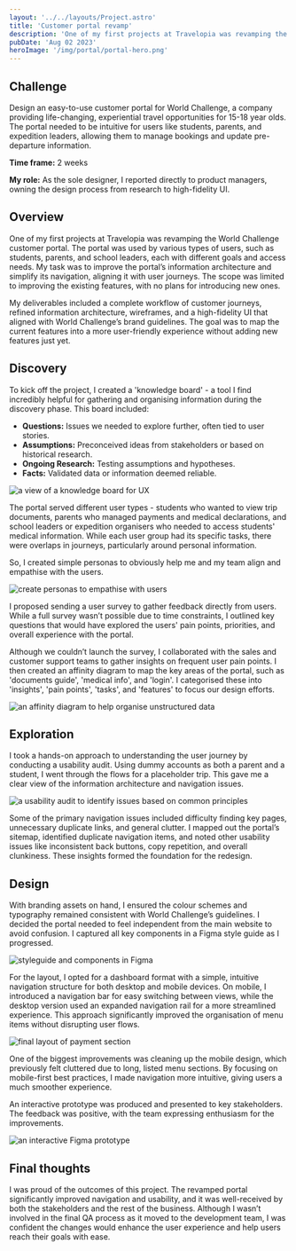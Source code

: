 ```yaml
---
layout: '../../layouts/Project.astro'
title: 'Customer portal revamp'
description: 'One of my first projects at Travelopia was revamping the World Challenge customer portal.'
pubDate: 'Aug 02 2023'
heroImage: '/img/portal/portal-hero.png'
---
```



## Challenge

Design an easy-to-use customer portal for World Challenge, a company providing life-changing, experiential travel opportunities for 15-18 year olds. The portal needed to be intuitive for users like students, parents, and expedition leaders, allowing them to manage bookings and update pre-departure information.

__Time frame:__ 2 weeks

__My role:__ As the sole designer, I reported directly to product managers, owning the design process from research to high-fidelity UI.

## Overview

One of my first projects at Travelopia was revamping the World Challenge customer portal. The portal was used by various types of users, such as students, parents, and school leaders, each with different goals and access needs. My task was to improve the portal’s information architecture and simplify its navigation, aligning it with user journeys. The scope was limited to improving the existing features, with no plans for introducing new ones.

My deliverables included a complete workflow of customer journeys, refined information architecture, wireframes, and a high-fidelity UI that aligned with World Challenge’s brand guidelines. The goal was to map the current features into a more user-friendly experience without adding new features just yet.

## Discovery

To kick off the project, I created a 'knowledge board' - a tool I find incredibly helpful for gathering and organising information during the discovery phase. This board included:

+ __Questions:__ Issues we needed to explore further, often tied to user stories.
+ __Assumptions:__ Preconceived ideas from stakeholders or based on historical research.
+ __Ongoing Research:__ Testing assumptions and hypotheses.
+ __Facts:__ Validated data or information deemed reliable.

<Image src="/img/portal/knowledge.png" alt="a view of a knowledge board for UX" width={920} height={575} />

The portal served different user types - students who wanted to view trip documents, parents who managed payments and medical declarations, and school leaders or expedition organisers who needed to access students' medical information. While each user group had its specific tasks, there were overlaps in journeys, particularly around personal information.

So, I created simple personas to obviously help me and my team align and empathise with the users.

<Image src="/img/portal/personas.png" alt="create personas to empathise with users" width={920} height={575} />

I proposed sending a user survey to gather feedback directly from users. While a full survey wasn’t possible due to time constraints, I outlined key questions that would have explored the users' pain points, priorities, and overall experience with the portal.

Although we couldn’t launch the survey, I collaborated with the sales and customer support teams to gather insights on frequent user pain points. I then created an affinity diagram to map the key areas of the portal, such as 'documents guide', 'medical info', and 'login'. I categorised these into 'insights', 'pain points', 'tasks', and 'features' to focus our design efforts.

<Image src="/img/portal/affinity.png" alt="an affinity diagram to help organise unstructured data" width={920} height={575} />

## Exploration

I took a hands-on approach to understanding the user journey by conducting a usability audit. Using dummy accounts as both a parent and a student, I went through the flows for a placeholder trip. This gave me a clear view of the information architecture and navigation issues.

<Image src="/img/portal/usability.png" alt="a usability audit to identify issues based on common principles" width={920} height={575} />

Some of the primary navigation issues included difficulty finding key pages, unnecessary duplicate links, and general clutter. I mapped out the portal’s sitemap, identified duplicate navigation items, and noted other usability issues like inconsistent back buttons, copy repetition, and overall clunkiness. These insights formed the foundation for the redesign.

## Design

With branding assets on hand, I ensured the colour schemes and typography remained consistent with World Challenge’s guidelines. I decided the portal needed to feel independent from the main website to avoid confusion. I captured all key components in a Figma style guide as I progressed.

<Image src="/img/portal/styleguide.png" alt="styleguide and components in Figma" width={920} height={575} />

For the layout, I opted for a dashboard format with a simple, intuitive navigation structure for both desktop and mobile devices. On mobile, I introduced a navigation bar for easy switching between views, while the desktop version used an expanded navigation rail for a more streamlined experience. This approach significantly improved the organisation of menu items without disrupting user flows.

<Image src="/img/portal/payment.png" alt="final layout of payment section" width={920} height={575} />

One of the biggest improvements was cleaning up the mobile design, which previously felt cluttered due to long, listed menu sections. By focusing on mobile-first best practices, I made navigation more intuitive, giving users a much smoother experience.

An interactive prototype was produced and presented to key stakeholders. The feedback was positive, with the team expressing enthusiasm for the improvements.

<Image src="/img/portal/prototype.png" alt="an interactive Figma prototype" width={920} height={575} />

## Final thoughts

I was proud of the outcomes of this project. The revamped portal significantly improved navigation and usability, and it was well-received by both the stakeholders and the rest of the business. Although I wasn’t involved in the final QA process as it moved to the development team, I was confident the changes would enhance the user experience and help users reach their goals with ease.